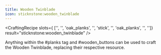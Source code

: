 ```yaml
---
title: Wooden Twinblade
icon: sticknstone:wooden_twinblade
---
```


<CraftingRecipe
slots={
        ['', '', 'oak_planks',
        '', 'stick', '',
        'oak_planks', '', '']}
result="sticknstone:wooden_twinblade"
/>

Anything within the #planks tag and #wooden_buttons can be used to craft the Wooden Twinblade, replacing their respective resource.